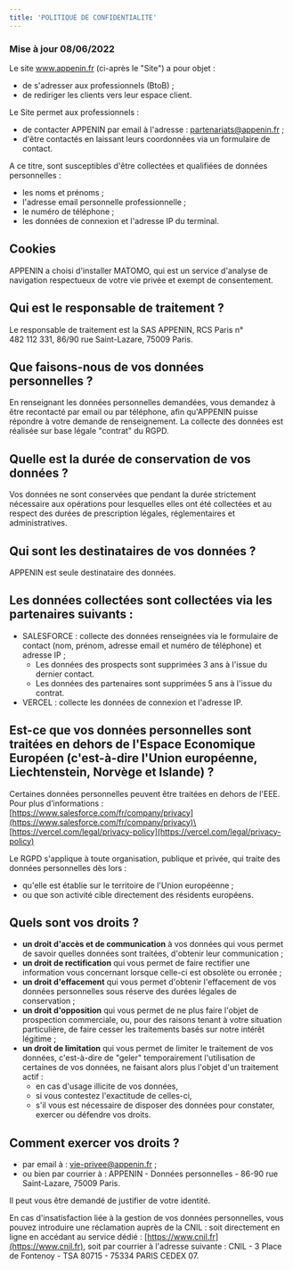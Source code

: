 ```yaml
---
title: 'POLITIQUE DE CONFIDENTIALITE'
---
```


### Mise à jour 08/06/2022

Le site www.appenin.fr (ci-après le "Site") a pour objet :

- de s'adresser aux professionnels (BtoB) ;
- de rediriger les clients vers leur espace client.

Le Site permet aux professionnels :

- de contacter APPENIN par email à l'adresse : [partenariats@appenin.fr](mailto:partenariats@appenin.fr) ;
- d'être contactés en laissant leurs coordonnées via un formulaire de contact.

A ce titre, sont susceptibles d'être collectées et qualifiées de données personnelles :

- les noms et prénoms ;
- l'adresse email personnelle professionnelle ;
- le numéro de téléphone ;
- les données de connexion et l'adresse IP du terminal.

## Cookies

APPENIN a choisi d'installer MATOMO, qui est un service d'analyse de navigation respectueux de votre vie privée et exempt de consentement.

## Qui est le responsable de traitement ?

Le responsable de traitement est la SAS APPENIN, RCS Paris n° 482 112 331, 86/90 rue Saint-Lazare, 75009 Paris.

## Que faisons-nous de vos données personnelles ?

En renseignant les données personnelles demandées, vous demandez à être recontacté par email ou par téléphone, afin qu'APPENIN puisse répondre à votre demande de renseignement. La collecte des données est réalisée sur base légale "contrat" du RGPD.

## Quelle est la durée de conservation de vos données ?

Vos données ne sont conservées que pendant la durée strictement nécessaire aux opérations pour lesquelles elles ont été collectées et au respect des durées de prescription légales, réglementaires et administratives.

## Qui sont les destinataires de vos données ?

APPENIN est seule destinataire des données.

## Les données collectées sont collectées via les partenaires suivants :

- SALESFORCE : collecte des données renseignées via le formulaire de contact (nom, prénom, adresse email et numéro de téléphone) et adresse IP ;
  - Les données des prospects sont supprimées 3 ans à l'issue du dernier contact.
  - Les données des partenaires sont supprimées 5 ans à l'issue du contrat.
- VERCEL : collecte les données de connexion et l'adresse IP.

## Est-ce que vos données personnelles sont traitées en dehors de l'Espace Economique Européen (c'est-à-dire l'Union européenne, Liechtenstein, Norvège et Islande) ?

Certaines données personnelles peuvent être traitées en dehors de l'EEE. Pour plus d’informations :\
[https://www.salesforce.com/fr/company/privacy](https://www.salesforce.com/fr/company/privacy)\
[https://vercel.com/legal/privacy-policy](https://vercel.com/legal/privacy-policy)

Le RGPD s'applique à toute organisation, publique et privée, qui traite des données personnelles dès lors :

- qu'elle est établie sur le territoire de l'Union européenne ;
- ou que son activité cible directement des résidents européens.

## Quels sont vos droits ?

- **un droit d'accès et de communication** à vos données qui vous permet de savoir quelles données sont traitées, d'obtenir leur communication ;
- **un droit de rectification** qui vous permet de faire rectifier une information vous concernant lorsque celle-ci est obsolète ou erronée ;
- **un droit d'effacement** qui vous permet d'obtenir l'effacement de vos données personnelles sous réserve des durées légales de conservation ;
- **un droit d'opposition** qui vous permet de ne plus faire l'objet de prospection commerciale, ou, pour des raisons tenant à votre situation particulière, de faire cesser les traitements basés sur notre intérêt légitime ;
- **un droit de limitation** qui vous permet de limiter le traitement de vos données, c'est-à-dire de "geler" temporairement l'utilisation de certaines de vos données, ne faisant alors plus l'objet d'un traitement actif :
  - en cas d'usage illicite de vos données,
  - si vous contestez l'exactitude de celles-ci,
  - s'il vous est nécessaire de disposer des données pour constater, exercer ou défendre vos droits.

## Comment exercer vos droits ?

- par email à : [vie-privee@appenin.fr](mailto:vie-privee@appenin.fr) ;
- ou bien par courrier à : APPENIN - Données personnelles - 86-90 rue Saint-Lazare, 75009 Paris.

Il peut vous être demandé de justifier de votre identité.

En cas d'insatisfaction liée à la gestion de vos données personnelles, vous pouvez introduire une réclamation auprès de la CNIL : soit directement en ligne en accédant au service dédié : [https://www.cnil.fr](https://www.cnil.fr), soit par courrier à l'adresse suivante : CNIL - 3 Place de Fontenoy - TSA 80715 - 75334 PARIS CEDEX 07.
